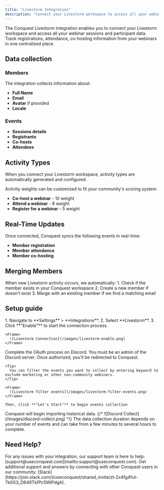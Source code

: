 ```yaml
---
title: "Livestorm Integration"
description: "Connect your Livestorm workspace to access all your webinar sessions and participant data."
---
```


The Conquest Livestorm integration enables you to connect your Livestorm workspace and access all your webinar sessions and participant data. 
Track registrations, attendance, co-hosting information from your webinars in one centralized place.

## Data collection

### Members

The integration collects information about:
- **Full Name**
- **Email**
- **Avatar** if provided
- **Locale**

### Events

- **Sessions details**
- **Registrants**
- **Co-hosts**
- **Attendees**

## Activity Types

When you connect your Livestorm workspace, activity types are automatically generated and configured.

<Tip>
  Activity weights can be customized to fit your community's scoring system.
</Tip>

- **Co-host a webinar** - 10 weight
- **Attend a webinar** - 8 weight
- **Register for a webinar** - 5 weight

## Real-Time Updates

Once connected, Conquest syncs the following events in real-time:
- **Member registration**
- **Member attendance**
- **Member co-hosting**

## Merging Members

<Tip>
  When new Livestorm activity occurs, we automatically:
  1. Check if the member exists in your Conquest workspace
  2. Create a new member if  doesn't exist
  3. Merge with an existing member if we find a matching email
</Tip>

## Setup guide

<Steps>
  <Step title="Connect Your Workspace">
    1. Navigate to **Settings** > **Integrations**.
    2. Select **Livestorm**.
    3. Click **"Enable"** to start the connection process.

    <Frame>
      ![Livestorm Connection](/images/livestorm-enable.png)
    </Frame>
  </Step>

  <Step title="Authorize Access">
    Complete the OAuth process on Discord.
    <Tip>
      You must be an admin of the Discord server.
    </Tip>
  </Step>
  
  <Step title="Filter Events">
    Once authorized, you'll be redirected to Conquest.

    <Tip>
      You can filter the events you want to collect by entering keyword to exclude marketing or other non-community webinars.
    </Tip>

    <Frame>
      ![Livestorm filter events](/images/livestorm-filter-events.png)
    </Frame>

    Then, click **"Let's Start"** to begin events collection
  </Step>

  <Step title="Data Collection">
    Conquest will begin importing historical data.
    {/* <Frame>
      ![Discord Collect](/images/discord-collect.png)
    </Frame> */}
  </Step>
</Steps>

<Warning>
  The data collection duration depends on your number of events and can take from a few minutes to several hours to complete.
</Warning>

## Need Help?

<Card title="Contact Support" icon="envelope">
  For any issues with your integration, our support team is here to help:
  [support@useconquest.com](mailto:support@useconquest.com).
</Card>

<Card title="Join the Community" icon="slack">
  Get additional support and answers by connecting with other Conquest users in our community:
  [Slack](https://join.slack.com/t/useconquest/shared_invite/zt-2x4fg4fut-7k0G3_D649TkfPc5WIPdgA).
</Card>
